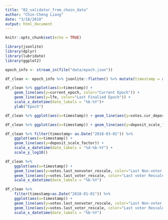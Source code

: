 ```yaml
---
title: "02_validator_from_chain_data"
author: "Chin-Cheng Liang"
date: "3/18/2018"
output: html_document
---
```


```r
knitr::opts_chunk$set(echo = TRUE)
```


```r
library(jsonlite)
library(dplyr)
library(lubridate)
library(ggplot2)

```

```r
epoch_info <- stream_in(file("data/epoch.json"))
```



```r
df_clean <- epoch_info %>% jsonlite::flatten() %>% mutate(timestamp = as_datetime(timestamp))

```

```r
df_clean %>% ggplot(aes(x=timestamp)) +
    geom_line(aes(y=current_epoch, color="Current Epoch")) +
    geom_line(aes(y=lfe, color="Last Finalied Epoch")) +
    scale_x_datetime(date_labels = "%b-%Y")+
    ylab("Epoch")
```

```r
df_clean %>% ggplot(aes(x=timestamp)) + geom_line(aes(y=votes.cur_deposits)) + scale_x_datetime(date_labels = "%b-%Y")
```


```r
df_clean %>% ggplot(aes(x=timestamp)) + geom_line(aes(y=deposit_scale_factor)) + scale_x_datetime(date_labels = "%b-%Y") 
```


```r

df_clean %>% filter(timestamp> as.Date("2018-03-01")) %>% 
    ggplot(aes(x=timestamp)) +
    geom_line(aes(y=deposit_scale_factor)) +
    scale_x_datetime(date_labels = "%d-%b-%Y") +
    scale_y_log10()

```

```r

df_clean %>%
    ggplot(aes(x=timestamp)) +
    geom_line(aes(y=votes.last_nonvoter_rescale, color="Last Non-voter Rescale")) +
    geom_line(aes(y=votes.last_voter_rescale, color="Last voter Rescale")) +
    scale_x_datetime(date_labels = "%b-%Y") 

```


```r
df_clean %>%
    filter(timestamp>as.Date("2018-01-01")) %>%
    ggplot(aes(x=timestamp)) +
    geom_line(aes(y=votes.last_nonvoter_rescale, color="Last Non-voter Rescale")) +
    geom_line(aes(y=votes.last_voter_rescale, color="Last voter Rescale")) +
    scale_x_datetime(date_labels = "%b-%Y") 
```

